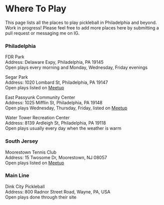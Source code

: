 # Where To Play

This page lists all the places to play pickleball in Philadelphia and beyond. Work in progress! Please feel free to add more places here by submitting a pull request or messaging me on IG.


### Philadelphia
FDR Park \
Address: Delaware Expy, Philadelphia, PA 19145 \
Open plays every morning and Monday, Wednesday, Friday evenings

Segar Park \
Address: 1020 Lombard St, Philadelphia, PA 19147 \
Open plays listed on [Meetup](https://www.meetup.com/philadelphia-playing-pickleball-table-tennis-meetup/)

East Passyunk Community Center \
Address: 1025 Mifflin St, Philadelphia, PA 19148 \
Open plays Wednesday, Thursday, Friday, listed on [Meetup](https://www.meetup.com/east-passyunk-community-center-pickleball-meetup-group/events)

Water Tower Recreation Center \
Address: 8139 Ardleigh St, Philadelphia, PA 19118 \
Open plays usually every day when the weather is warm

### South Jersey
Moorestown Tennis Club \
Address: 15 Twosome Dr, Moorestown, NJ 08057 \
Open plays listed on [Meetup](https://www.meetup.com/southjerseypickleball/events)

### Main Line

Dink City Pickleball \
Address: 800 Radnor Street Road, Wayne, PA, USA \
Open plays done through their site